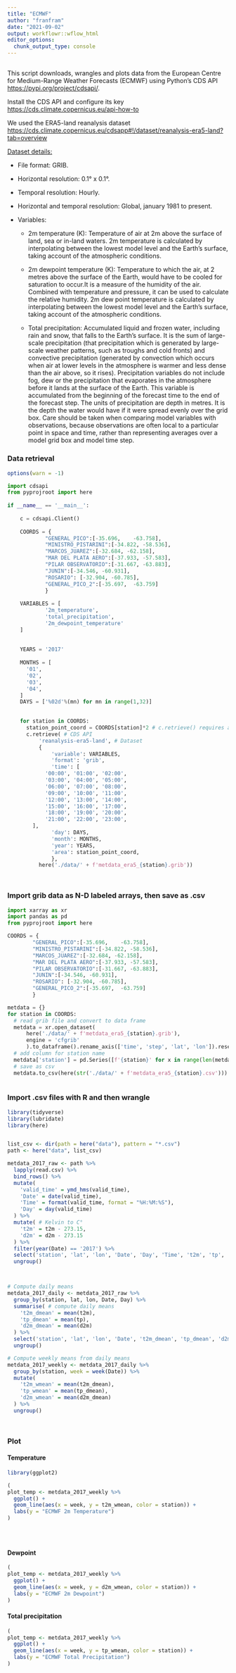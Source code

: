 ```yaml
---
title: "ECMWF"
author: "franfram"
date: "2021-09-02"
output: workflowr::wflow_html
editor_options:
  chunk_output_type: console
---
```


## 

This script downloads, wrangles and plots data from the European Centre for Medium-Range Weather Forecasts (ECMWF) using Python's CDS API <https://pypi.org/project/cdsapi/>.

Install the CDS API and configure its key <https://cds.climate.copernicus.eu/api-how-to>

We used the ERA5-land reanalysis dataset <https://cds.climate.copernicus.eu/cdsapp#!/dataset/reanalysis-era5-land?tab=overview>

[Dataset details:]{.ul}

-   File format: GRIB.

-   Horizontal resolution: 0.1° x 0.1°.

-   Temporal resolution: Hourly.

-   Horizontal and temporal resolution: Global, january 1981 to present.

-   Variables:

    -   2m temperature (K): Temperature of air at 2m above the surface of land, sea or in-land waters. 2m temperature is calculated by interpolating between the lowest model level and the Earth's surface, taking account of the atmospheric conditions.

    -   2m dewpoint temperature (K): Temperature to which the air, at 2 metres above the surface of the Earth, would have to be cooled for saturation to occur.It is a measure of the humidity of the air. Combined with temperature and pressure, it can be used to calculate the relative humidity. 2m dew point temperature is calculated by interpolating between the lowest model level and the Earth's surface, taking account of the atmospheric conditions.

    -   Total precipitation: Accumulated liquid and frozen water, including rain and snow, that falls to the Earth's surface. It is the sum of large-scale precipitation (that precipitation which is generated by large-scale weather patterns, such as troughs and cold fronts) and convective precipitation (generated by convection which occurs when air at lower levels in the atmosphere is warmer and less dense than the air above, so it rises). Precipitation variables do not include fog, dew or the precipitation that evaporates in the atmosphere before it lands at the surface of the Earth. This variable is accumulated from the beginning of the forecast time to the end of the forecast step. The units of precipitation are depth in metres. It is the depth the water would have if it were spread evenly over the grid box. Care should be taken when comparing model variables with observations, because observations are often local to a particular point in space and time, rather than representing averages over a model grid box and model time step.

### Data retrieval

```r
options(warn = -1)
```

```python

import cdsapi
from pyprojroot import here 
 
if __name__ == '__main__':
 
    c = cdsapi.Client()
 
    COORDS = {
            "GENERAL_PICO":[-35.696,	-63.758], 
            "MINISTRO_PISTARINI":[-34.822, -58.536],
            "MARCOS_JUAREZ":[-32.684, -62.158],
            "MAR DEL PLATA AERO":[-37.933, -57.583],
            "PILAR OBSERVATORIO":[-31.667, -63.883],
            "JUNIN":[-34.546, -60.931],
            "ROSARIO": [-32.904, -60.785],
            "GENERAL_PICO_2":[-35.697,	-63.759] 
            }
            
    VARIABLES = [
            '2m_temperature',
            'total_precipitation',
            '2m_dewpoint_temperature'
    ]
 
 
    YEARS = '2017'
 
    MONTHS = [
      '01',
      '02', 
      '03', 
      '04', 
    ]
    DAYS = ['%02d'%(mn) for mn in range(1,32)]
 

    for station in COORDS: 
      station_point_coord = COORDS[station]*2 # c.retrieve() requires an area (4 values: North, West, South, East). With this trick, we can specify lat lon values instead.
      c.retrieve( # CDS API
          'reanalysis-era5-land', # Dataset
          {
              'variable': VARIABLES,
              'format': 'grib',
              'time': [
            '00:00', '01:00', '02:00',
            '03:00', '04:00', '05:00',
            '06:00', '07:00', '08:00',
            '09:00', '10:00', '11:00',
            '12:00', '13:00', '14:00',
            '15:00', '16:00', '17:00',
            '18:00', '19:00', '20:00',
            '21:00', '22:00', '23:00',
        ], 
              'day': DAYS,
              'month': MONTHS,
              'year': YEARS,
              'area': station_point_coord,
              },
          here('./data/' + f'metdata_era5_{station}.grib'))          




```

### Import grib data as N-D labeled arrays, then save as .csv

```python
import xarray as xr
import pandas as pd
from pyprojroot import here

COORDS = {
        "GENERAL_PICO":[-35.696,	-63.758], 
        "MINISTRO_PISTARINI":[-34.822, -58.536],
        "MARCOS_JUAREZ":[-32.684, -62.158],
        "MAR DEL PLATA AERO":[-37.933, -57.583],
        "PILAR OBSERVATORIO":[-31.667, -63.883],
        "JUNIN":[-34.546, -60.931],
        "ROSARIO": [-32.904, -60.785],
        "GENERAL_PICO_2":[-35.697,	-63.759] 
        }

metdata = {}
for station in COORDS:
  # read grib file and convert to data frame
  metdata = xr.open_dataset(
      here('./data/' + f'metdata_era5_{station}.grib'),
      engine = 'cfgrib'
      ).to_dataframe().rename_axis(['time', 'step', 'lat', 'lon']).reset_index()
  # add column for station name        
  metdata['station'] = pd.Series([f'{station}' for x in range(len(metdata.index))])
  # save as csv
  metdata.to_csv(here(str('./data/' + f'metdata_era5_{station}.csv')))   
    


```

### Import .csv files with R and then wrangle

```r
library(tidyverse)
library(lubridate)
library(here)


list_csv <- dir(path = here("data"), pattern = "*.csv") 
path <- here("data", list_csv)

metdata_2017_raw <- path %>% 
  lapply(read.csv) %>% 
  bind_rows() %>% 
  mutate(
    'valid_time' = ymd_hms(valid_time),
    'Date' = date(valid_time),
    'Time' = format(valid_time, format = "%H:%M:%S"),
    'Day' = day(valid_time)
  ) %>% 
  mutate( # Kelvin to C°
    't2m' = t2m - 273.15,
    'd2m' = d2m - 273.15
  ) %>% 
  filter(year(Date) == '2017') %>% 
  select('station', 'lat', 'lon', 'Date', 'Day', 'Time', 't2m', 'tp', 'd2m') %>% 
  ungroup()



# Compute daily means 
metdata_2017_daily <- metdata_2017_raw %>%  
  group_by(station, lat, lon, Date, Day) %>% 
  summarise( # compute daily means
    't2m_dmean' = mean(t2m), 
    'tp_dmean' = mean(tp), 
    'd2m_dmean' = mean(d2m)
  ) %>% 
  select('station', 'lat', 'lon', 'Date', 't2m_dmean', 'tp_dmean', 'd2m_dmean') %>% 
  ungroup()

# Compute weekly means from daily means    
metdata_2017_weekly <- metdata_2017_daily %>% 
  group_by(station, week = week(Date)) %>% 
  mutate(
    't2m_wmean' = mean(t2m_dmean), 
    'tp_wmean' = mean(tp_dmean), 
    'd2m_wmean' = mean(d2m_dmean)
  ) %>% 
  ungroup()




```

### Plot

#### Temperature

```r
library(ggplot2)

(
plot_temp <- metdata_2017_weekly %>%
  ggplot() +
  geom_line(aes(x = week, y = t2m_wmean, color = station)) +
  labs(y = "ECMWF 2m Temperature")
)





```

#### Dewpoint

```r

(
plot_temp <- metdata_2017_weekly %>%
  ggplot() +
  geom_line(aes(x = week, y = d2m_wmean, color = station)) +
  labs(y = "ECMWF 2m Dewpoint")
)
```

#### Total precipitation

```r

(
plot_temp <- metdata_2017_weekly %>%
  ggplot() +
  geom_line(aes(x = week, y = tp_wmean, color = station)) +
  labs(y = "ECMWF Total Precipitation")
)

```

